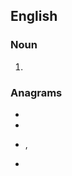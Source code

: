 ==English==

===Noun===
{{head|en|noun plural form}}

# {{plural of|olpe|lang=en}}

===Anagrams===
* {{l|en|eslop}}
* {{l|en|lopes}}
* {{l|en|poles}}, {{l|en|Poles}}
* {{l|en|slope}}